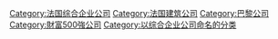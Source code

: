 [[Category:法国综合企业公司|Category:法国综合企业公司]]
[[Category:法国建筑公司|Category:法国建筑公司]]
[[Category:巴黎公司|Category:巴黎公司]]
[[Category:財富500強公司|Category:財富500強公司]]
[[Category:以综合企业公司命名的分类|Category:以综合企业公司命名的分类]]
